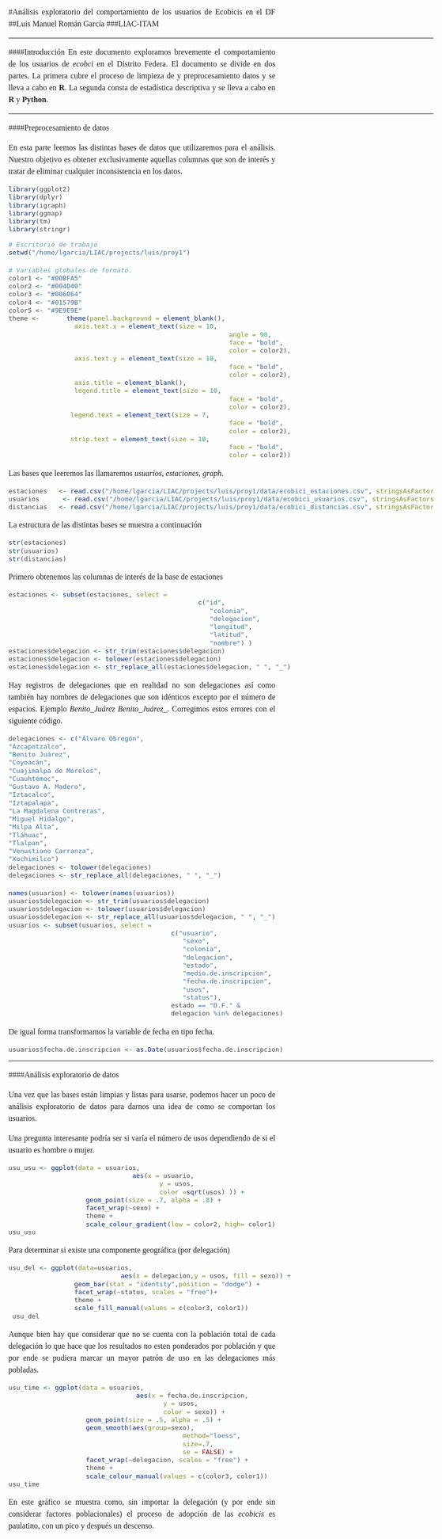 <!--<link href="http://kevinburke.bitbucket.org/markdowncss/markdown.css" rel="stylesheet"></link>-->
<style>
h1 {
        color:#004D40;
         text-align: justify;
}
h2 {
        color:#006064;
         text-align: justify;
}
h3 {
        color:#00BFA5;
        text-align: justify;
}
h4{
        color:#01579B;
        text-align: justify;
}
h5{
        color:#9c27B0;
        text-align: justify;
}
h6{
        color:#9E9E9E;
        text-align: justify;
}
div {
        text-align:justify;
        text-justify:inter-word;
}
hr{
        border-width:4px;
        color:#1A237E;
}
p{
    color:#212121;
}
br{
        line-height:100%;
}
body{
    margin: 0 auto;
    font-family: Georgia, Palatino, serif;
    color: #444444;
    line-height: 1;
    max-width: 860px;
    padding: 30px;
    margin-left: 24px;
}
code {
    font-family: Consolas, Monaco, Andale Mono, monospace;
    line-height: 1.5;
    font-size: 13px;
}
aside {
    display: block;
    float: right;
    width: 390px;
}
p, ul, ol {
    font-size: 16px;
    line-height: 24px;
    max-width: 540px;
    text-align: justify;
}
</style>

#Análisis exploratorio del comportamiento de los usuarios de Ecobicis en el DF
##Luis Manuel Román García
###LIAC-ITAM

<hr>

####Introducción
En este documento exploramos brevemente el comportamiento de los usuarios de *ecobci* en el Distrito Federa. El documento se divide en dos partes. La primera  cubre  el proceso de limpieza de y preprocesamiento datos y se lleva a cabo en **R**. La segunda consta de estadística descriptiva y se lleva a cabo en **R** y **Python**.

<hr>

####Preprocesamiento de datos

En esta parte leemos las distintas bases de datos que utilizaremos para el análisis. Nuestro objetivo es obtener exclusivamente aquellas columnas que son de interés y tratar de eliminar cualquier inconsistencia en los datos.

```r
library(ggplot2)
library(dplyr)
library(igraph)
library(ggmap)
library(tm)
library(stringr)
```
```r
# Escritorio de trabajo
setwd("/home/lgarcia/LIAC/projects/luis/proy1")

# Variables globales de formato.
color1 <- "#00BFA5"
color2 <- "#004D40"
color3 <- "#006064"
color4 <- "#01579B"
color5 <- "#9E9E9E"
theme <-       theme(panel.background = element_blank(),
                 axis.text.x = element_text(size = 10,
                                                         angle = 90,
                                                         face = "bold",
                                                         color = color2),
                 axis.text.y = element_text(size = 10,
                                                         face = "bold",
                                                         color = color2),
                 axis.title = element_blank(),
                 legend.title = element_text(size = 10,
                                                         face = "bold",
                                                         color = color2),
                legend.text = element_text(size = 7,
                                                         face = "bold",
                                                         color = color2),
                strip.text = element_text(size = 10,
                                                         face = "bold",
                                                         color = color2))
```
Las bases que leeremos las llamaremos *usuarios*, *estaciones*, *graph*.

```r
estaciones   <- read.csv("/home/lgarcia/LIAC/projects/luis/proy1/data/ecobici_estaciones.csv", stringsAsFactors = FALSE)
usuarios      <- read.csv("/home/lgarcia/LIAC/projects/luis/proy1/data/ecobici_usuarios.csv", stringsAsFactors = FALSE)
distancias   <- read.csv("/home/lgarcia/LIAC/projects/luis/proy1/data/ecobici_distancias.csv", stringsAsFactors = FALSE)
```
La estructura de las distintas bases se muestra a continuación

```r
str(estaciones)
str(usuarios)
str(distancias)
```
Primero obtenemos las columnas de interés de la base de estaciones

```r
estaciones <- subset(estaciones, select =
                                                 c("id",
                                                    "colonia",
                                                    "delegacion",
                                                    "longitud",
                                                    "latitud",
                                                    "nombre") )
estaciones$delegacion <- str_trim(estaciones$delegacion)
estaciones$delegacion <- tolower(estaciones$delegacion)
estaciones$delegacion <- str_replace_all(estaciones$delegacion, " ", "_")
```

Hay registros de delegaciones que en realidad no son delegaciones así como también hay nombres de delegaciones que son idénticos excepto por el número de espacios. Ejemplo  *Benito_Juárez* *Benito_Juárez_*. Corregimos estos errores con el siguiente código.

```r
delegaciones <- c("Álvaro Obregón",
"Azcapotzalco",
"Benito Juárez",
"Coyoacán",
"Cuajimalpa de Morelos",
"Cuauhtémoc",
"Gustavo A. Madero",
"Iztacalco",
"Iztapalapa",
"La Magdalena Contreras",
"Miguel Hidalgo",
"Milpa Alta",
"Tláhuac",
"Tlalpan",
"Venustiano Carranza",
"Xochimilco")
delegaciones <- tolower(delegaciones)
delegaciones <- str_replace_all(delegaciones, " ", "_")

names(usuarios) <- tolower(names(usuarios))
usuarios$delegacion <- str_trim(usuarios$delegacion)
usuarios$delegacion <- tolower(usuarios$delegacion)
usuarios$delegacion <- str_replace_all(usuarios$delegacion, " ", "_")
usuarios <- subset(usuarios, select =
                                          c("usuario",
                                             "sexo",
                                             "colonia",
                                             "delegacion",
                                             "estado",
                                             "medio.de.inscripcion",
                                             "fecha.de.inscripcion",
                                             "usos",
                                             "status"),
                                          estado == "D.F." &
                                          delegacion %in% delegaciones)
```
De igual forma transformamos la variable de fecha en tipo fecha.

```r
usuarios$fecha.de.inscripcion <- as.Date(usuarios$fecha.de.inscripcion)
```

<hr>

####Análisis exploratorio de datos

Una vez que las bases están limpias y listas para usarse, podemos hacer un poco de análisis exploratorio de datos para darnos una idea de como se comportan los usuarios.

Una pregunta interesante podría ser si varía el número de usos dependiendo de si el usuario es hombre o mujer.

```r
usu_usu <- ggplot(data = usuarios,
                                aes(x = usuario,
                                       y = usos,
                                       color =sqrt(usos) )) +
                    geom_point(size = .7, alpha = .8) +
                    facet_wrap(~sexo) +
                    theme +
                    scale_colour_gradient(low = color2, high= color1)
usu_usu
```
Para determinar si existe una componente geográfica (por delegación)

```r
usu_del <- ggplot(data=usuarios,
                             aes(x = delegacion,y = usos, fill = sexo)) +
                 geom_bar(stat = "identity",position = "dodge") +
                 facet_wrap(~status, scales = "free")+
                 theme +
                 scale_fill_manual(values = c(color3, color1))
 usu_del
```
Aunque bien hay que considerar que no se cuenta con la población total de cada delegación lo que hace que los resultados no esten ponderados por población y que por ende se pudiera marcar  un mayor patrón de uso en las delegaciones más pobladas.

```r
usu_time <- ggplot(data = usuarios,
                                 aes(x = fecha.de.inscripcion,
                                        y = usos,
                                        color = sexo)) +
                    geom_point(size = .5, alpha = .5) +
                    geom_smooth(aes(group=sexo),
                                             method="loess",
                                             size=.7,
                                             se = FALSE) +
                    facet_wrap(~delegacion, scales = "free") +
                    theme +
                    scale_colour_manual(values = c(color3, color1))
usu_time
```
En este gráfico se muestra como, sin importar la delegación (y por ende sin considerar factores poblacionales) el proceso de adopción de las *ecobicis* es paulatino, con un pico y después un descenso.
